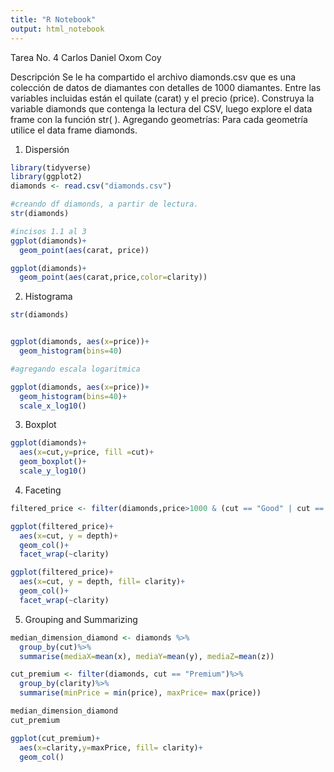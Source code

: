 ---
title: "R Notebook"
output: html_notebook
---

Tarea No. 4 
Carlos Daniel Oxom Coy

Descripción
Se le ha compartido el archivo diamonds.csv que es una colección de datos de diamantes con
detalles de 1000 diamantes. Entre las variables incluidas están el quilate (carat) y el precio
(price).
Construya la variable diamonds que contenga la lectura del CSV, luego explore el data frame con
la función str( ).
Agregando geometrías: Para cada geometría utilice el data frame diamonds.

1. Dispersión

```{r}

library(tidyverse)
library(ggplot2)
diamonds <- read.csv("diamonds.csv")

#creando df diamonds, a partir de lectura. 
str(diamonds)

#incisos 1.1 al 3 
ggplot(diamonds)+
  geom_point(aes(carat, price))

ggplot(diamonds)+
  geom_point(aes(carat,price,color=clarity))

```
2. Histograma
```{r}
str(diamonds)


ggplot(diamonds, aes(x=price))+
  geom_histogram(bins=40)

#agregando escala logaritmica

ggplot(diamonds, aes(x=price))+
  geom_histogram(bins=40)+
  scale_x_log10()

```

3. Boxplot

```{r}
ggplot(diamonds)+
  aes(x=cut,y=price, fill =cut)+
  geom_boxplot()+
  scale_y_log10()
```
4. Faceting
```{r}

filtered_price <- filter(diamonds,price>1000 & (cut == "Good" | cut == "Ideal" | cut =="Premium"))

ggplot(filtered_price)+
  aes(x=cut, y = depth)+
  geom_col()+
  facet_wrap(~clarity)

ggplot(filtered_price)+
  aes(x=cut, y = depth, fill= clarity)+
  geom_col()+
  facet_wrap(~clarity)

```
5. Grouping and Summarizing
```{r}
median_dimension_diamond <- diamonds %>%
  group_by(cut)%>%
  summarise(mediaX=mean(x), mediaY=mean(y), mediaZ=mean(z))

cut_premium <- filter(diamonds, cut == "Premium")%>%
  group_by(clarity)%>%
  summarise(minPrice = min(price), maxPrice= max(price))

median_dimension_diamond
cut_premium
```


```{r}
ggplot(cut_premium)+
  aes(x=clarity,y=maxPrice, fill= clarity)+
  geom_col()

```

